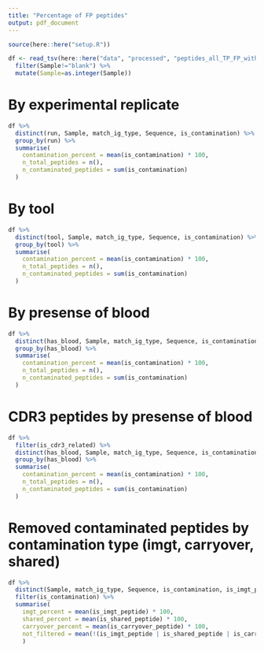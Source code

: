 ```yaml
---
title: "Percentage of FP peptides"
output: pdf_document
---
```


```r
source(here::here("setup.R"))
```

```r
df <- read_tsv(here::here("data", "processed", "peptides_all_TP_FP_with_blanks.tsv"), show_col_types = FALSE) %>%
  filter(Sample!="blank") %>%
  mutate(Sample=as.integer(Sample))
```


# By experimental replicate
```r
df %>%
  distinct(run, Sample, match_ig_type, Sequence, is_contamination) %>%
  group_by(run) %>%                               
  summarise(
    contamination_percent = mean(is_contamination) * 100,  
    n_total_peptides = n(), 
    n_contaminated_peptides = sum(is_contamination)
  )
```
# By tool
```r
df %>%
  distinct(tool, Sample, match_ig_type, Sequence, is_contamination) %>%
  group_by(tool) %>%                               
  summarise(
    contamination_percent = mean(is_contamination) * 100,  
    n_total_peptides = n(), 
    n_contaminated_peptides = sum(is_contamination)
  )
```
# By presense of blood 
```r
df %>%
  distinct(has_blood, Sample, match_ig_type, Sequence, is_contamination) %>%
  group_by(has_blood) %>%                               
  summarise(
    contamination_percent = mean(is_contamination) * 100,  
    n_total_peptides = n(), 
    n_contaminated_peptides = sum(is_contamination)
  )
```


# CDR3 peptides by presense of blood 
```r
df %>%
  filter(is_cdr3_related) %>%
  distinct(has_blood, Sample, match_ig_type, Sequence, is_contamination) %>%
  group_by(has_blood) %>%                               
  summarise(
    contamination_percent = mean(is_contamination) * 100,  
    n_total_peptides = n(), 
    n_contaminated_peptides = sum(is_contamination)
  )
```

# Removed contaminated peptides by contamination type (imgt, carryover, shared)
```r
df %>%
  distinct(Sample, match_ig_type, Sequence, is_contamination, is_imgt_peptide, is_shared_peptide, is_carryover_peptide) %>%
  filter(is_contamination) %>%
  summarise(
    imgt_percent = mean(is_imgt_peptide) * 100,
    shared_percent = mean(is_shared_peptide) * 100,
    carryover_percent = mean(is_carryover_peptide) * 100, 
    not_filtered = mean(!(is_imgt_peptide | is_shared_peptide | is_carryover_peptide)) * 100
    )
  
```






